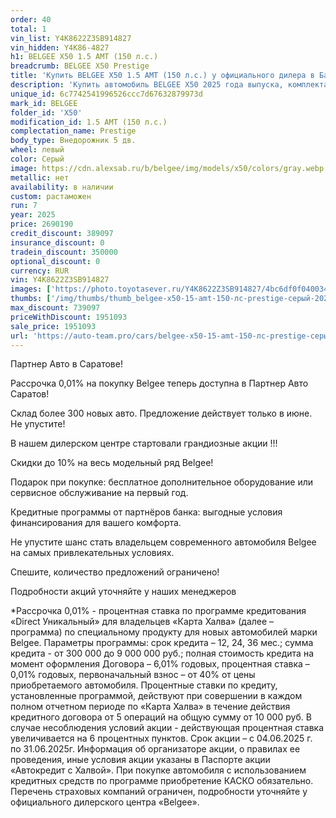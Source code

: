 ```yaml
---
order: 40
total: 1
vin_list: Y4K8622Z3SB914827
vin_hidden: Y4K86-4827
h1: BELGEE X50 1.5 AMT (150 л.с.)
breadcrumb: BELGEE X50 Prestige
title: 'Купить BELGEE X50 1.5 AMT (150 л.с.) у официального дилера в Балаково'
description: 'Купить автомобиль BELGEE X50 2025 года выпуска, комплектация Prestige, цвет - Серый, двигатель - 1.5 AMT (150 л.с.) у официального дилера в г. Балаково. Стоимость данного автомобиля BELGEE X50 – 1951093'
unique_id: 6c7742541996526ccc7d67632879973d
mark_id: BELGEE
folder_id: 'X50'
modification_id: 1.5 AMT (150 л.с.)
complectation_name: Prestige
body_type: Внедорожник 5 дв.
wheel: левый
color: Серый
image: https://cdn.alexsab.ru/b/belgee/img/models/x50/colors/gray.webp
metallic: нет
availability: в наличии
custom: растаможен
run: 7
year: 2025
price: 2690190
credit_discount: 389097
insurance_discount: 0
tradein_discount: 350000
optional_discount: 0
currency: RUR
vin: Y4K8622Z3SB914827
images: ['https://photo.toyotasever.ru/Y4K8622Z3SB914827/4bc6df0f0400347d7ec8058e6eeb91a1.jpeg', 'https://photo.toyotasever.ru/Y4K8622Z3SB914827/74489cc28c4a1ba5fa2bd3ca8a1b1bfd.jpeg', 'https://photo.toyotasever.ru/Y4K8622Z3SB914827/e772303a8a1ffdca26eab52fcb0b06ef.jpeg', 'https://photo.toyotasever.ru/Y4K8622Z3SB914827/436c2ab4835ec77d5753564c273ae5a9.jpeg', 'https://photo.toyotasever.ru/Y4K8622Z3SB914827/33a0d38700237ba27887d800eb42842a.jpeg', 'https://photo.toyotasever.ru/Y4K8622Z3SB914827/47511daa11e3e649fbc2611c4eea85fc.jpeg', 'https://photo.toyotasever.ru/Y4K8622Z3SB914827/070bda51e73d48727b956a4b07736162.jpeg', 'https://photo.toyotasever.ru/Y4K8622Z3SB914827/5f35a0b512c8f777034137893f92bd19.jpeg', 'https://photo.toyotasever.ru/Y4K8622Z3SB914827/91e1815f5d9b2a0ec45470f6bb40aeb1.jpeg', 'https://photo.toyotasever.ru/Y4K8622Z3SB914827/6142c12b6f9ce1a098f1f9fa395c1879.jpeg', 'https://photo.toyotasever.ru/Y4K8622Z3SB914827/176cd654728c7f4d31451867a8ae912e.jpeg', 'https://photo.toyotasever.ru/Y4K8622Z3SB914827/d046a26e34e9ccae650b363da998302d.jpeg', 'https://photo.toyotasever.ru/Y4K8622Z3SB914827/36824b1dbaa6c32ce0b3cf88804a2ac2.jpeg', 'https://photo.toyotasever.ru/Y4K8622Z3SB914827/3e277d27477e8525203c0bde6248afce.jpeg', 'https://photo.toyotasever.ru/Y4K8622Z3SB914827/1333df08000469a076229eb81b262575.jpeg']
thumbs: ['/img/thumbs/thumb_belgee-x50-15-amt-150-лс-prestige-серый-2025_b91a1_0.webp', '/img/thumbs/thumb_belgee-x50-15-amt-150-лс-prestige-серый-2025_b1bfd_1.webp', '/img/thumbs/thumb_belgee-x50-15-amt-150-лс-prestige-серый-2025_b06ef_2.webp', '/img/thumbs/thumb_belgee-x50-15-amt-150-лс-prestige-серый-2025_ae5a9_3.webp', '/img/thumbs/thumb_belgee-x50-15-amt-150-лс-prestige-серый-2025_2842a_4.webp']
max_discount: 739097
priceWithDiscount: 1951093
sale_price: 1951093
url: 'https://auto-team.pro/cars/belgee-x50-15-amt-150-лс-prestige-серый-2025/'
---
```

<p>
 Партнер Авто в Саратове!
</p>
<p>
</p>
<p>
 Рассрочка 0,01% на покупку Belgee теперь доступна в Партнер Авто Саратов!
</p>
<p>
 Склад более 300 новых авто. Предложение действует только в июне. He упустите!
</p>
<p>
</p>
<p>
 В нашем дилерском центре стартовали грандиозные акции !!!
</p>
<p>
</p>
<p>
 Скидки дo 10% нa весь модельный ряд Belgee!
</p>
<p>
 Подарок при покупке: бесплатное дополнительное оборудование или сервисное обслуживание на первый год.
</p>
<p>
 Кредитные программы от партнёров банка: выгодные условия финансирования для вашего комфорта.
</p>
<p>
</p>
<p>
 Не упустите шанс стать владельцем современного автомобиля Belgee на самых привлекательных условиях.
</p>
<p>
 Спешите, количество предложений ограничено!
</p>
<p>
</p>
<p>
 Подробности акций уточняйте у наших менеджеров
</p>
<p>
</p>
<p>
 *Рассрочка 0,01% - процентная ставка по программе кредитования «Dirесt Уникальный» для владельцев «Карта Халва» (далее – программа) по специальному продукту для новых автомобилей марки Belgee. Параметры программы: срок кредита – 12, 24, 36 мес.; сумма кредита - от 300 000 до 9 000 000 руб.; полная стоимость кредита на момент оформления Договора – 6,01% годовых, процентная ставка – 0,01% годовых, первоначальный взнос – от 40% от цены приобретаемого автомобиля. Процентные ставки по кредиту, установленные программой, действуют при совершении в каждом полном отчетном периоде по «Карта Халва» в течение действия кредитного договора от 5 операций на общую сумму от 10 000 руб. В случае несоблюдения условий акции - действующая процентная ставка увеличивается на 6 процентных пунктов. Срок акции – с 04.06.2025 г. по 31.06.2025г. Информация об организаторе акции, о правилах ее проведения, иные условия акции указаны в Паспорте акции «Автокредит с Халвой». При покупке автомобиля с использованием кредитных средств по программе приобретение КАСКО обязательно. Перечень страховых компаний ограничен, подробности уточняйте у официального дилерского центра «Belgee».
</p>
